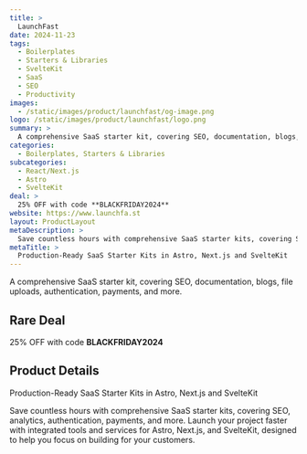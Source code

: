 ```yaml
---
title: >
  LaunchFast
date: 2024-11-23
tags:
  - Boilerplates
  - Starters & Libraries
  - SvelteKit
  - SaaS
  - SEO
  - Productivity
images:
  - /static/images/product/launchfast/og-image.png
logo: /static/images/product/launchfast/logo.png
summary: >
  A comprehensive SaaS starter kit, covering SEO, documentation, blogs, file uploads, authentication, payments, and more.
categories:
  - Boilerplates, Starters & Libraries
subcategories:
  - React/Next.js
  - Astro
  - SvelteKit
deal: >
  25% OFF with code **BLACKFRIDAY2024**
website: https://www.launchfa.st
layout: ProductLayout
metaDescription: >
  Save countless hours with comprehensive SaaS starter kits, covering SEO, analytics, authentication, payments, and more. Launch your project faster with integrated tools and services for Astro, Next.js, and SvelteKit, designed to help you focus on building for your customers.
metaTitle: >
  Production-Ready SaaS Starter Kits in Astro, Next.js and SvelteKit
---
```

A comprehensive SaaS starter kit, covering SEO, documentation, blogs, file uploads, authentication, payments, and more.

## Rare Deal

25% OFF with code **BLACKFRIDAY2024**

## Product Details
Production-Ready SaaS Starter Kits in Astro, Next.js and SvelteKit

Save countless hours with comprehensive SaaS starter kits, covering SEO, analytics, authentication, payments, and more. Launch your project faster with integrated tools and services for Astro, Next.js, and SvelteKit, designed to help you focus on building for your customers.
